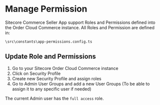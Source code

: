 # Manage Permission
Sitecore Commerce Seller App support Roles and Permissions defined into the Order Cloud Commerce instance. 
All Roles and Permission are defined in: 
```
\src\constants\app-permissions.config.ts
```

## Update Role and Permissions
1. Go to your Sitecore Order Cloud Commerce instance 
2. Click on Security Profile 
3. Create new Security Profile and assign roles
4. Go to Admin User Groups and add a new User Groups (To be able to assign it to any specific user if needed)

The current Admin user has the ```full access``` role. 
